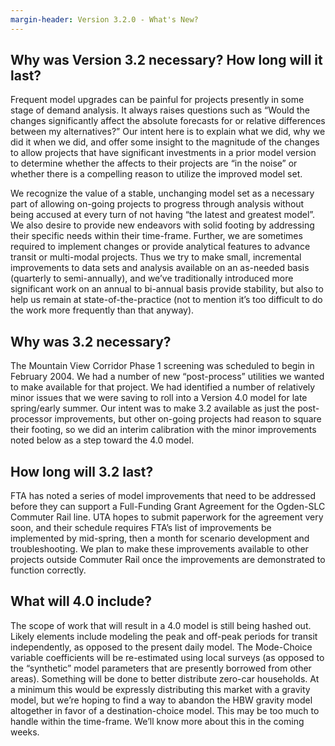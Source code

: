```yaml
---
margin-header: Version 3.2.0 - What's New?
---
```


## Why was Version 3.2 necessary? How long will it last?
Frequent model upgrades can be painful for projects presently in some stage of demand analysis.  It always raises questions such as “Would the changes significantly affect the absolute forecasts for or relative differences between my alternatives?”  Our intent here is to explain what we did, why we did it when we did, and offer some insight to the magnitude of the changes to allow projects that have significant investments in a prior model version to determine whether the affects to their projects are “in the noise” or whether there is a compelling reason to utilize the improved model set.

We recognize the value of a stable, unchanging model set as a necessary part of allowing on-going projects to progress through analysis without being accused at every turn of not having “the latest and greatest model”.  We also desire to provide new endeavors with solid footing by addressing their specific needs within their time-frame.  Further, we are sometimes required to implement changes or provide analytical features to advance transit or multi-modal projects.  Thus we try to make small, incremental improvements to data sets and analysis available on an as-needed basis (quarterly to semi-annually), and we’ve traditionally introduced more significant work on an annual to bi-annual basis provide stability, but also to help us remain at state-of-the-practice (not to mention it’s too difficult to do the work more frequently than that anyway). 

## Why was 3.2 necessary?
The Mountain View Corridor Phase 1 screening was scheduled to begin in February 2004.  We had a number of new “post-process” utilities we wanted to make available for that project.  We had identified a number of relatively minor issues that we were saving to roll into a Version 4.0 model for late spring/early summer.  Our intent was to make 3.2 available as just the post-processor improvements, but other on-going projects had reason to square their footing, so we did an interim calibration with the minor improvements noted below as a step toward the 4.0 model.

## How long will 3.2 last?
FTA has noted a series of model improvements that need to be addressed before they can support a Full-Funding Grant Agreement for the Ogden-SLC Commuter Rail line.  UTA hopes to submit paperwork for the agreement very soon, and their schedule requires FTA’s list of improvements be implemented by mid-spring, then a month for scenario development and troubleshooting.   We plan to make these improvements available to other projects outside Commuter Rail once the improvements are demonstrated to function correctly.

## What will 4.0 include?
The scope of work that will result in a 4.0 model is still being hashed out.  Likely elements include modeling the peak and off-peak periods for transit independently, as opposed to the present daily model.  The Mode-Choice variable coefficients will be re-estimated using local surveys (as opposed to the “synthetic” model parameters that are presently borrowed from other areas).  Something will be done to better distribute zero-car households.  At a minimum this would be expressly distributing this market with a gravity model, but we’re hoping to find a way to abandon the HBW gravity model altogether in favor of a destination-choice model.  This may be too much to handle within the time-frame.  We’ll know more about this in the coming weeks.



